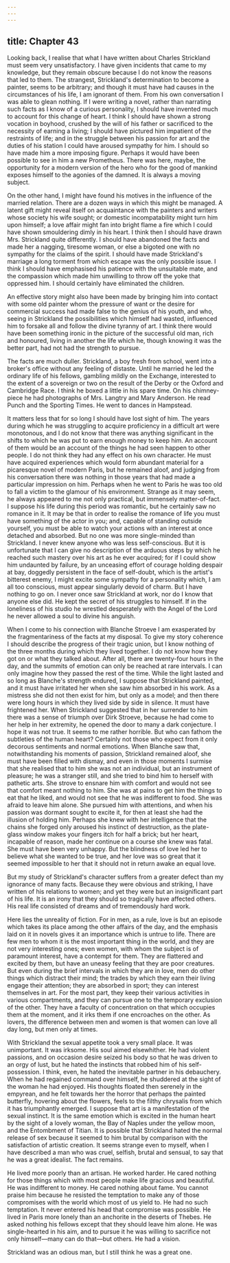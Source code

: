 ```yaml
---
---
---
```

title: Chapter 43
---

Looking back, I realise that what I have written about Charles Strickland must seem very unsatisfactory. I have given incidents that came to my knowledge, but they remain obscure because I do not know the reasons that led to them. The strangest, Strickland's determination to become a painter, seems to be arbitrary; and though it must have had causes in the circumstances of his life, I am ignorant of them. From his own conversation I was able to glean nothing. If I were writing a novel, rather than narrating such facts as I know of a curious personality, I should have invented much to account for this change of heart. I think I should have shown a strong vocation in boyhood, crushed by the will of his father or sacrificed to the necessity of earning a living; I should have pictured him impatient of the restraints of life; and in the struggle between his passion for art and the duties of his station I could have aroused sympathy for him. I should so have made him a more imposing figure. Perhaps it would have been possible to see in him a new Prometheus. There was here, maybe, the opportunity for a modern version of the hero who for the good of mankind exposes himself to the agonies of the damned. It is always a moving subject.

On the other hand, I might have found his motives in the influence of the married relation. There are a dozen ways in which this might be managed. A latent gift might reveal itself on acquaintance with the painters and writers whose society his wife sought; or domestic incompatability might turn him upon himself; a love affair might fan into bright flame a fire which I could have shown smouldering dimly in his heart. I think then I should have drawn Mrs. Strickland quite differently. I should have abandoned the facts and made her a nagging, tiresome woman, or else a bigoted one with no sympathy for the claims of the spirit. I should have made Strickland's marriage a long torment from which escape was the only possible issue. I think I should have emphasised his patience with the unsuitable mate, and the compassion which made him unwilling to throw off the yoke that oppressed him. I should certainly have eliminated the children.

An effective story might also have been made by bringing him into contact with some old painter whom the pressure of want or the desire for commercial success had made false to the genius of his youth, and who, seeing in Strickland the possibilities which himself had wasted, influenced him to forsake all and follow the divine tyranny of art. I think there would have been something ironic in the picture of the successful old man, rich and honoured, living in another the life which he, though knowing it was the better part, had not had the strength to pursue.

The facts are much duller. Strickland, a boy fresh from school, went into a broker's office without any feeling of distaste. Until he married he led the ordinary life of his fellows, gambling mildly on the Exchange, interested to the extent of a sovereign or two on the result of the Derby or the Oxford and Cambridge Race. I think he boxed a little in his spare time. On his chimney-piece he had photographs of Mrs. Langtry and Mary Anderson. He read Punch and the Sporting Times. He went to dances in Hampstead.

It matters less that for so long I should have lost sight of him. The years during which he was struggling to acquire proficiency in a difficult art were monotonous, and I do not know that there was anything significant in the shifts to which he was put to earn enough money to keep him. An account of them would be an account of the things he had seen happen to other people. I do not think they had any effect on his own character. He must have acquired experiences which would form abundant material for a picaresque novel of modern Paris, but he remained aloof, and judging from his conversation there was nothing in those years that had made a particular impression on him. Perhaps when he went to Paris he was too old to fall a victim to the glamour of his environment. Strange as it may seem, he always appeared to me not only practical, but immensely matter-of-fact. I suppose his life during this period was romantic, but he certainly saw no romance in it. It may be that in order to realise the romance of life you must have something of the actor in you; and, capable of standing outside yourself, you must be able to watch your actions with an interest at once detached and absorbed. But no one was more single-minded than Strickland. I never knew anyone who was less self-conscious. But it is unfortunate that I can give no description of the arduous steps by which he reached such mastery over his art as he ever acquired; for if I could show him undaunted by failure, by an unceasing effort of courage holding despair at bay, doggedly persistent in the face of self-doubt, which is the artist's bitterest enemy, I might excite some sympathy for a personality which, I am all too conscious, must appear singularly devoid of charm. But I have nothing to go on. I never once saw Strickland at work, nor do I know that anyone else did. He kept the secret of his struggles to himself. If in the loneliness of his studio he wrestled desperately with the Angel of the Lord he never allowed a soul to divine his anguish.

When I come to his connection with Blanche Stroeve I am exasperated by the fragmentariness of the facts at my disposal. To give my story coherence I should describe the progress of their tragic union, but I know nothing of the three months during which they lived together. I do not know how they got on or what they talked about. After all, there are twenty-four hours in the day, and the summits of emotion can only be reached at rare intervals. I can only imagine how they passed the rest of the time. While the light lasted and so long as Blanche's strength endured, I suppose that Strickland painted, and it must have irritated her when she saw him absorbed in his work. As a mistress she did not then exist for him, but only as a model; and then there were long hours in which they lived side by side in silence. It must have frightened her. When Strickland suggested that in her surrender to him there was a sense of triumph over Dirk Stroeve, because he had come to her help in her extremity, he opened the door to many a dark conjecture. I hope it was not true. It seems to me rather horrible. But who can fathom the subtleties of the human heart? Certainly not those who expect from it only decorous sentiments and normal emotions. When Blanche saw that, notwithstanding his moments of passion, Strickland remained aloof, she must have been filled with dismay, and even in those moments I surmise that she realised that to him she was not an individual, but an instrument of pleasure; he was a stranger still, and she tried to bind him to herself with pathetic arts. She strove to ensnare him with comfort and would not see that comfort meant nothing to him. She was at pains to get him the things to eat that he liked, and would not see that he was indifferent to food. She was afraid to leave him alone. She pursued him with attentions, and when his passion was dormant sought to excite it, for then at least she had the illusion of holding him. Perhaps she knew with her intelligence that the chains she forged only aroused his instinct of destruction, as the plate-glass window makes your fingers itch for half a brick; but her heart, incapable of reason, made her continue on a course she knew was fatal. She must have been very unhappy. But the blindness of love led her to believe what she wanted to be true, and her love was so great that it seemed impossible to her that it should not in return awake an equal love.

But my study of Strickland's character suffers from a greater defect than my ignorance of many facts. Because they were obvious and striking, I have written of his relations to women; and yet they were but an insignificant part of his life. It is an irony that they should so tragically have affected others. His real life consisted of dreams and of tremendously hard work.

Here lies the unreality of fiction. For in men, as a rule, love is but an episode which takes its place among the other affairs of the day, and the emphasis laid on it in novels gives it an importance which is untrue to life. There are few men to whom it is the most important thing in the world, and they are not very interesting ones; even women, with whom the subject is of paramount interest, have a contempt for them. They are flattered and excited by them, but have an uneasy feeling that they are poor creatures. But even during the brief intervals in which they are in love, men do other things which distract their mind; the trades by which they earn their living engage their attention; they are absorbed in sport; they can interest themselves in art. For the most part, they keep their various activities in various compartments, and they can pursue one to the temporary exclusion of the other. They have a faculty of concentration on that which occupies them at the moment, and it irks them if one encroaches on the other. As lovers, the difference between men and women is that women can love all day long, but men only at times.

With Strickland the sexual appetite took a very small place. It was unimportant. It was irksome. His soul aimed elsewhither. He had violent passions, and on occasion desire seized his body so that he was driven to an orgy of lust, but he hated the instincts that robbed him of his self-possession. I think, even, he hated the inevitable partner in his debauchery. When he had regained command over himself, he shuddered at the sight of the woman he had enjoyed. His thoughts floated then serenely in the empyrean, and he felt towards her the horror that perhaps the painted butterfly, hovering about the flowers, feels to the filthy chrysalis from which it has triumphantly emerged. I suppose that art is a manifestation of the sexual instinct. It is the same emotion which is excited in the human heart by the sight of a lovely woman, the Bay of Naples under the yellow moon, and the Entombment of Titian. It is possible that Strickland hated the normal release of sex because it seemed to him brutal by comparison with the satisfaction of artistic creation. It seems strange even to myself, when I have described a man who was cruel, selfish, brutal and sensual, to say that he was a great idealist. The fact remains.

He lived more poorly than an artisan. He worked harder. He cared nothing for those things which with most people make life gracious and beautiful. He was indifferent to money. He cared nothing about fame. You cannot praise him because he resisted the temptation to make any of those compromises with the world which most of us yield to. He had no such temptation. It never entered his head that compromise was possible. He lived in Paris more lonely than an anchorite in the deserts of Thebes. He asked nothing his fellows except that they should leave him alone. He was single-hearted in his aim, and to pursue it he was willing to sacrifice not only himself—many can do that—but others. He had a vision.

Strickland was an odious man, but I still think he was a great one.